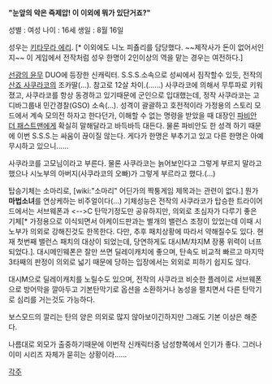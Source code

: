 {{{+1 三条 忍/Shinobu Sanjo}}}


'''"눈앞의 악은 즉제압! 이 이외에 뭐가 있단거죠?"'''

성별 : 여성
나이 : 16세 
생일 : 8월 16일

성우는 [[키타무라 에리]]. [* 이외에도 니노 피춀리를 담당했다. ~~제작사가 돈이 없어서인지~~ 이 게임에서 전작처럼 성우 한명이 2인이상의 역을 맡는 경우는 여전하다.]

[[선광의 윤무]] DUO에 등장한 신캐릭터. S.S.S.소속으로 성씨에서 짐작할수 있듯, 전작의 [[산죠 사쿠라코]]의 조카딸(...). 참고로 12살 차이.(......) 사쿠라코에 의해서 무투파로 키워졌고, 사쿠라코를 항상 동경하고 있기때문에 군인으로 입대했는데, 정작 사쿠라코는 고디바그룹내 민간경찰(GSO) 소속(...). 성격이 괄괄하고 호전적이라 가정용의 스토리 모드에서 계속 모의전 하자고 한다던가, 이해할 수 없는 명령을 받았을 때 대장인 [[파비안 더 패스트맨]]에게 확실히 말해달라고 바득바득 대든다. 물론 파비안도 한 성격 하기 때문에 이번 S.S.S.는 싸움이 끊이질 않는다. 게다가 한명은 부추기고 있고 다른 한명은 아예 무시하고 있으니......

사쿠라코를 고모님이라고 부른다. 물론 사쿠라코는 늙어보인다고 그렇게 부르지 말라고 했으나 시노부의 아버지(사쿠라코의 오빠)가 그렇게 부르라고 했다.(...)

탑승기체는 소마리로, [wiki:"소마리" 어딘가의 짝퉁게임 제목과는 관련이 없다.] 뭔가 '''마법소녀'''를 연상케하는 비주얼이다(...) 
기체성능은 전작의 사쿠라코가 탑승한 트라이어드에서는 서브웨폰과 <-->C 탄막기정도만 공유하지만, 의외로 초심자가 다루기 좋은 기체[* 가정용으로 이식되면서 아케이드판과는 별개의 밸런스 조정이 있었는데 이때 시노부가 의외로 강해진것도 한목한다. 다만, 추후 패치상황에 따라서 약해질수도 있다. 현재 첫번째 밸런스 패치의 대상이 되었는데, 당연하게도 대시M/챠지M 장풍 위력이 너프되었다.]. 대시메인웨폰은 잘만 쓰면 딜레이캐치에 좋으며, 탄속도 비교적 빠르고 마지막 3타째의 판정이 의외로 넓기 때문에 당하는 입장에서는 외외로 피하기 쉽지도 않다.

대시M으로 딜레이캐치를 노릴수도 있으며, 전작의 사쿠라코 비슷한 플레이로 서브웨폰으로 방어막을 깔아두고 기본탄막기로 옵션을 소환하거나 농성을 펼치면서 다른 탄막기로 심리를 거는것도 가능하다. 

보스모드의 깔리는 탄의 양은 의외로 많지 않아보이긴하지만 그래도 기본 이상은 해준다. 

나름대로 외모가 출중하기때문에 이번작 신캐릭터중 남성향쪽에서 인기가 좋다. 그러나 이미 시리즈 자체가 묻히는 상황이라......

[[각주]]

